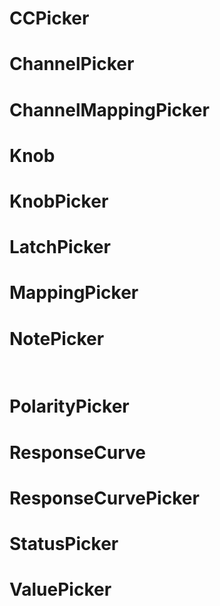 
<Meta title="Pickers"/>

# CCPicker
<Canvas withToolbar>
  <Story
    height={120}
    name="CCPicker"
  >
    <CCPicker
      disabled={boolean('disabled', false, 'CCPicker')}
      label={text('label', 'CC #', 'CCPicker')}
      onChange={action('handleChange')}
      shrinkLabel={boolean('shrinkLabel', false, 'CCPicker')}
      value={number('value', 7, {}, 'CCPicker')}
    />
  </Story>
</Canvas>

<ArgsTable of={CCPicker} />

# ChannelPicker
<Canvas withToolbar>
  <Story
    height={120}
    name="ChannelPicker"
  >
    <ChannelPicker
      disabled={boolean('disabled', false, 'ChannelPicker')}
      label={text('label', 'Channel', 'ChannelPicker')}
      onChange={action('handleChange')}
      shrinkLabel={boolean('shrinkLabel', false, 'ChannelPicker')}
      value={number('value', 9, {}, 'ChannelPicker')}
    />
  </Story>
</Canvas>

<ArgsTable of={ChannelPicker} />

# ChannelMappingPicker
<Canvas withToolbar>
  <Story
    height={120}
    name="ChannelMappingPicker"
  >
    <ChannelMappingPicker
      channels={[
        null,
        null,
        null,
        'Alesis DM Pro',
        null,
        null,
        null,
        'BFD3',
        null,
        null,
        'Roland TD-20',
        'Roland TD-30 Perc 1 (Latin)',
        null,
        null,
        null,
        null,
      ]}
      disabled={boolean('disabled', false, 'ChannelMappingPicker')}
      label={text('label', 'Channel', 'ChannelMappingPicker')}
      onChange={action('handleChange')}
      shrinkLabel={boolean('shrinkLabel', false, 'ChannelMappingPicker')}
      value={number('value', 7, {}, 'ChannelMappingPicker')}
    />
  </Story>
</Canvas>

<ArgsTable of={ChannelMappingPicker} />

# Knob
<Canvas withToolbar>
  <Story
    height={120}
    name="Knob"
  >
    <Knob
      disabled={boolean('disabled', false, 'Knob')}
      max={number('max', 127, {}, 'Knob')}
      min={number('min', 0, {}, 'Knob')}
      value={number('value', 0, {}, 'Knob')}
      wheelEnabled={boolean('wheelEnabled', false, 'Knob')}
    />
  </Story>
</Canvas>

<ArgsTable of={Knob} />

# KnobPicker
<Canvas withToolbar>
  <Story
    height={120}
    name="KnobPicker"
  >
    <KnobPicker
      disabled={boolean('disabled', false, 'KnobPicker')}
      includePicker
      label={text('label', 'Sensitivity', 'KnobPicker')}
      max={number('max', 127, {}, 'KnobPicker')}
      min={number('min', 0, {}, 'KnobPicker')}
      onChange={action('KnobPicker')}
      shrinkLabel={boolean('shrinkLabel', false, 'KnobPicker')}
      size={number('size', 35, {}, 'KnobPicker')}
      value={number('value', 0, {}, 'KnobPicker')}
      wheelEnabled={boolean('wheelEnabled', false, 'KnobPicker')}
    />
  </Story>
</Canvas>

<ArgsTable of={KnobPicker} />

# LatchPicker
<Canvas withToolbar>
  <Story
    height={120}
    name="LatchPicker"
  >
    <LatchPicker
      disabled={boolean('disabled', false, 'LatchPicker')}
      label={text('label', 'Mode', 'LatchPicker')}
      onChange={action('handleChange')}
      shrinkLabel={boolean('shrinkLabel', false, 'LatchPicker')}
      value={number('value', 0, {}, 'LatchPicker')}
    />
  </Story>
</Canvas>

<ArgsTable of={LatchPicker} />

# MappingPicker
<Canvas withToolbar>
  <Story
    height={120}
    name="MappingPicker"
  >
    <MappingPicker
      allowClearing={boolean('allowClearing', true, 'MappingPicker')}
      disabled={boolean('disabled', false, 'MappingPicker')}
      label={text('label', 'Mapping', 'MappingPicker')}
      onChange={action('handleChange')}
      shrinkLabel={boolean('shrinkLabel', false, 'MappingPicker')}
      value={text('value', 'General MIDI', 'MappingPicker')}
    />
  </Story>
</Canvas>

<ArgsTable of={MappingPicker} />

# NotePicker
<Canvas withToolbar>
  <Story
    height={120}
    name="NotePicker"
  >
    <NotePicker
      channel={number('channel', 0, 'NotePicker')}
      disabled={boolean('disabled', false, 'NotePicker')}
      label={text('label', 'Note #', 'NotePicker')}
      mapping={gmMapping}
      onChange={action('handleChange')}
      shrinkLabel={boolean('shrinkLabel', false, 'NotePicker')}
      value={number('value', 38, {}, 'NotePicker')}
    />
    <br />
    <NotePicker
      channel={number('channel', 0, 'NotePicker2')}
      disabled={boolean('disabled', false, 'NotePicker2')}
      label="No mapping"
      onChange={action('handleChange2')}
      shrinkLabel={boolean('shrinkLabel', false, 'NotePicker')}
      value={number('value', 38, {}, 'NotePicker2')}
    />
  </Story>
</Canvas>

<ArgsTable of={NotePicker} />

# PolarityPicker
<Canvas withToolbar>
  <Story
    height={120}
    name="PolarityPicker"
  >
    <PolarityPicker
      disabled={boolean('disabled', false, 'PolarityPicker')}
      label={text('label', 'Polarity', 'PolarityPicker')}
      labelOff={text('labelOff', 'Normally Off', 'PolarityPicker')}
      labelOn={text('labelOn', 'Normally On', 'PolarityPicker')}
      onChange={action('handleChange')}
      shrinkLabel={boolean('shrinkLabel', false, 'PolarityPicker')}
      value={number('value', 0, {}, 'PolarityPicker')}
    />
  </Story>
</Canvas>

<ArgsTable of={PolarityPicker} />

# ResponseCurve
<Canvas withToolbar>
  <Story
    height={120}
    name="ResponseCurve"
  >
    <ResponseCurve
      disabled={boolean('disabled', false, 'ResponseCurve')}
      inverted={boolean('inverted', false, 'ResponseCurve')}
      onChange={action('handleChange')}
      value={number('value', 0, {}, 'ResponseCurve')}
    />
  </Story>
</Canvas>

<ArgsTable of={ResponseCurve} />

# ResponseCurvePicker
<Canvas withToolbar>
  <Story
    height={120}
    name="ResponseCurvePicker"
  >
    <ResponseCurvePicker
      disabled={boolean('disabled', false, 'ResponseCurvePicker')}
      inverted={boolean('inverted', false, 'ResponseCurvePicker')}
      label="Response"
      onChange={action('handleChange')}
      shrinkLabel={boolean('shrinkLabel', false, 'ResponseCurvePicker')}
      value={number('value', 0, {}, 'ResponseCurvePicker')}
    />
  </Story>
</Canvas>

<ArgsTable of={ResponseCurvePicker} />

# StatusPicker
<Canvas withToolbar>
  <Story
    height={120}
    name="StatusPicker"
  >
    <StatusPicker
      disabled={boolean('disabled', false, 'StatusPicker')}
      label={text('label', 'Status Msg', 'StatusPicker')}
      onChange={action('handleChange')}
      shrinkLabel={boolean('shrinkLabel', false, 'StatusPicker')}
      statuses={statuses}
    />
  </Story>
</Canvas>

<ArgsTable of={StatusPicker} />

# ValuePicker
<Canvas withToolbar>
  <Story
    height={120}
    name="ValuePicker"
  >
    <ValuePicker
      disabled={boolean('disabled', false, 'ValuePicker')}
      highToLow={boolean('highToLow', false, 'ValuePicker')}
      label={text('label', 'Value', 'ValuePicker')}
      max={number('max', 127, {}, 'ValuePicker')}
      min={number('min', 0, {}, 'ValuePicker')}
      onChange={action('handleChange')}
      shrinkLabel={boolean('shrinkLabel', false, 'ValuePicker')}
    />
  </Story>
</Canvas>

<ArgsTable of={ValuePicker} />
